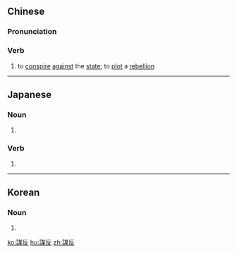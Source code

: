 {{also|谋反}}
==Chinese==
{{zh-forms|s=谋反}}

===Pronunciation===
{{zh-pron
|m=móufǎn
|c=mau4 faan2
|h=pfs=mèu-fán
|cat=v
}}

===Verb===
{{zh-verb}}

# to [[conspire]] [[against]] the [[state]]; to [[plot]] a [[rebellion]]

----

==Japanese==
{{ja-kanjitab|む|ほん|yomi=o}}

===Noun===
{{ja-noun|むほん}}

# {{alternative form of|謀叛|lang=ja}}

===Verb===
{{ja-verb-suru|むほん}}

# {{alternative form of|謀叛|lang=ja}}

----

==Korean==
{{ko-hanjatab}}

===Noun===
{{ko-noun|hj|hangeul=모반}}

# {{hanja form of|모반|[[rebellion]], [[revolt]], [[uprising]], [[insurrection]], [[treason]]}}

[[ko:謀反]]
[[hu:謀反]]
[[zh:謀反]]